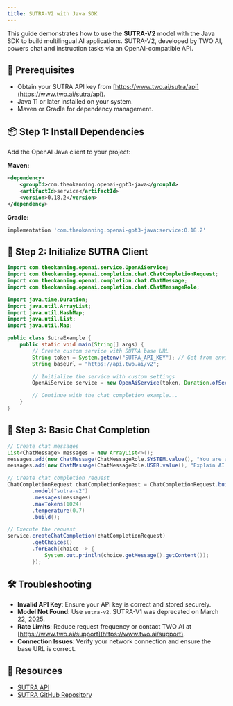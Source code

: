```yaml
---
title: SUTRA-V2 with Java SDK
---
```


This guide demonstrates how to use the **SUTRA-V2** model with the Java SDK to build multilingual AI applications. SUTRA-V2, developed by TWO AI, powers chat and instruction tasks via an OpenAI-compatible API.

## 🔧 Prerequisites

- Obtain your SUTRA API key from [https://www.two.ai/sutra/api](https://www.two.ai/sutra/api).
- Java 11 or later installed on your system.
- Maven or Gradle for dependency management.

## 📦 Step 1: Install Dependencies

Add the OpenAI Java client to your project:

**Maven:**

```xml
<dependency>
    <groupId>com.theokanning.openai-gpt3-java</groupId>
    <artifactId>service</artifactId>
    <version>0.18.2</version>
</dependency>
```

**Gradle:**

```groovy
implementation 'com.theokanning.openai-gpt3-java:service:0.18.2'
```

## 🔐 Step 2: Initialize SUTRA Client

```java
import com.theokanning.openai.service.OpenAiService;
import com.theokanning.openai.completion.chat.ChatCompletionRequest;
import com.theokanning.openai.completion.chat.ChatMessage;
import com.theokanning.openai.completion.chat.ChatMessageRole;

import java.time.Duration;
import java.util.ArrayList;
import java.util.HashMap;
import java.util.List;
import java.util.Map;

public class SutraExample {
    public static void main(String[] args) {
        // Create custom service with SUTRA base URL
        String token = System.getenv("SUTRA_API_KEY"); // Get from environment variable
        String baseUrl = "https://api.two.ai/v2";

        // Initialize the service with custom settings
        OpenAiService service = new OpenAiService(token, Duration.ofSeconds(30), baseUrl);

        // Continue with the chat completion example...
    }
}
```

## 💬 Step 3: Basic Chat Completion

```java
// Create chat messages
List<ChatMessage> messages = new ArrayList<>();
messages.add(new ChatMessage(ChatMessageRole.SYSTEM.value(), "You are a helpful AI that answers concisely."));
messages.add(new ChatMessage(ChatMessageRole.USER.value(), "Explain AI in 3 sentences in Spanish."));

// Create chat completion request
ChatCompletionRequest chatCompletionRequest = ChatCompletionRequest.builder()
        .model("sutra-v2")
        .messages(messages)
        .maxTokens(1024)
        .temperature(0.7)
        .build();

// Execute the request
service.createChatCompletion(chatCompletionRequest)
        .getChoices()
        .forEach(choice -> {
            System.out.println(choice.getMessage().getContent());
        });
```

## 🛠 Troubleshooting

- **Invalid API Key**: Ensure your API key is correct and stored securely.
- **Model Not Found**: Use `sutra-v2`. SUTRA-V1 was deprecated on March 22, 2025.
- **Rate Limits**: Reduce request frequency or contact TWO AI at [https://www.two.ai/support](https://www.two.ai/support).
- **Connection Issues**: Verify your network connection and ensure the base URL is correct.

## 📎 Resources

- [SUTRA API](https://www.two.ai/sutra/api)
- [SUTRA GitHub Repository](https://github.com/sutra-dev/sutra-cookbook)
